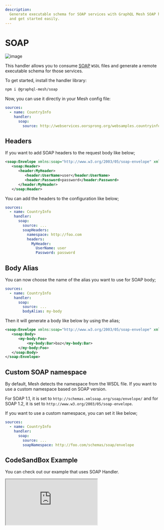 ```yaml
---
description:
  Generate executable schema for SOAP services with GraphQL Mesh SOAP handler. Consume WSDL files
  and get started easily.
---
```


# SOAP

![image](https://user-images.githubusercontent.com/20847995/79220083-0a1d3a00-7e5c-11ea-9ac5-855428121143.png)

This handler allows you to consume [SOAP](https://soapui.org) `WSDL` files and generate a remote
executable schema for those services.

To get started, install the handler library:

```sh npm2yarn
npm i @graphql-mesh/soap
```

Now, you can use it directly in your Mesh config file:

```yaml filename=".meshrc.yaml" {4-5}
sources:
  - name: CountryInfo
    handler:
      soap:
        source: http://webservices.oorsprong.org/websamples.countryinfo/CountryInfoService.wso?WSDL
```

## Headers

If you want to add SOAP headers to the request body like below;

```xml
<soap:Envelope xmlns:soap="http://www.w3.org/2003/05/soap-envelope" xmlns:header="http://foo.com/">
   <soap:Header>
      <header:MyHeader>
         <header:UserName>user</header:UserName>
         <header:Password>password</header:Password>
      </header:MyHeader>
   </soap:Header>
```

You can add the headers to the configuration like below;

```yaml
sources:
  - name: CountryInfo
    handler:
      soap:
        source: ...
        soapHeaders:
          namespace: http://foo.com
          headers:
            MyHeader:
              UserName: user
              Password: password
```

## Body Alias

You can now choose the name of the alias you want to use for SOAP body;

```yaml filename=".meshrc.yaml" {4}
sources:
  - name: CountryInfo
    handler:
      soap:
        source: ...
        bodyAlias: my-body
```

Then it will generate a body like below by using the alias;

```xml
<soap:Envelope xmlns:soap="http://www.w3.org/2003/05/soap-envelope" xmlns:my-body="http://foo.com/">
   <soap:Body>
      <my-body:Foo>
          <my-body:Bar>baz</my-body:Bar>
      </my-body:Foo>
   </soap:Body>
</soap:Envelope>
```

## Custom SOAP namespace

By default, Mesh detects the namespace from the WSDL file. If you want to use a custom namespace
based on SOAP version.

For SOAP 1.1, it is set to `http://schemas.xmlsoap.org/soap/envelope/` and for SOAP 1.2, it is set
to `http://www.w3.org/2003/05/soap-envelope`.

If you want to use a custom namespace, you can set it like below;

```yaml
sources:
  - name: CountryInfo
    handler:
      soap:
        source: ...
        soapNamespace: http://foo.com/schemas/soap/envelope
```

## CodeSandBox Example

You can check out our example that uses SOAP Handler.

<iframe
  src="https://codesandbox.io/embed/github/ardatan/graphql-mesh/tree/master/examples/soap-country-info?fontsize=14&hidenavigation=1&theme=dark&module=%2F.meshrc.yml"
  className="mt-6 w-full h-[500px] rounded-md"
  title="country-info-example"
  allow="geolocation; microphone; camera; midi; vr; accelerometer; gyroscope; payment; ambient-light-sensor; encrypted-media; usb"
  sandbox="allow-modals allow-forms allow-popups allow-scripts allow-same-origin"
/>

## Config API Reference


<API />
